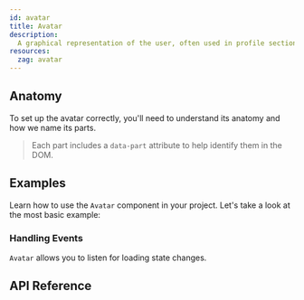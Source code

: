 ```yaml
---
id: avatar
title: Avatar
description:
  A graphical representation of the user, often used in profile sections.
resources:
  zag: avatar
---
```



<ComponentPreview />

## Anatomy

To set up the avatar correctly, you'll need to understand its anatomy and how we
name its parts.

> Each part includes a `data-part` attribute to help identify them in the DOM.

<Anatomy id="avatar" />

## Examples

Learn how to use the `Avatar` component in your project. Let's take a look at
the most basic example:

<Example id="basic" />

### Handling Events

`Avatar` allows you to listen for loading state changes.

<Example id="events" />

## API Reference

<ComponentTypes id="avatar" />
